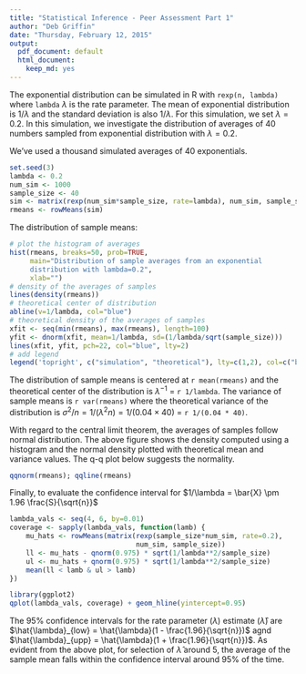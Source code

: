 ```yaml
---
title: "Statistical Inference - Peer Assessment Part 1"
author: "Deb Griffin"
date: "Thursday, February 12, 2015"
output:
  pdf_document: default
  html_document:
    keep_md: yes
---
```


The exponential distribution can be simulated in R with `rexp(n, lambda)` where
`lambda` $\lambda$ is the rate parameter. The mean of exponential distribution is 
$1/\lambda$ and the standard deviation is also $1/\lambda$. For this simulation,
we set $\lambda=0.2$. In this simulation, we investigate the distribution of
averages of 40 numbers sampled from exponential distribution with $\lambda=0.2$.

We've used a thousand simulated averages of 40 exponentials.

```r
set.seed(3)
lambda <- 0.2
num_sim <- 1000
sample_size <- 40
sim <- matrix(rexp(num_sim*sample_size, rate=lambda), num_sim, sample_size)
rmeans <- rowMeans(sim)
```

The distribution of sample means:

```r
# plot the histogram of averages
hist(rmeans, breaks=50, prob=TRUE,
     main="Distribution of sample averages from an exponential
     distribution with lambda=0.2",
     xlab="") 
# density of the averages of samples
lines(density(rmeans))
# theoretical center of distribution
abline(v=1/lambda, col="blue")
# theoretical density of the averages of samples
xfit <- seq(min(rmeans), max(rmeans), length=100)
yfit <- dnorm(xfit, mean=1/lambda, sd=(1/lambda/sqrt(sample_size)))
lines(xfit, yfit, pch=22, col="blue", lty=2)
# add legend
legend('topright', c("simulation", "theoretical"), lty=c(1,2), col=c("black", "blue"))
```

The distribution of sample means is centered at `r mean(rmeans)`
and the theoretical center of the distribution is $\lambda^{-1}$ = `r 1/lambda`.
The variance of sample means is `r var(rmeans)` where the theoretical variance
of the distribution is $\sigma^2 / n = 1/(\lambda^2 n) = 1/(0.04 \times 40)$ =
`r 1/(0.04 * 40)`.

With regard to the central limit theorem, the averages of samples follow normal
distribution. The above figure shows the density computed using a histogram and the
normal density plotted with theoretical mean and variance values. The
q-q plot below suggests the normality.

```r
qqnorm(rmeans); qqline(rmeans)
```

Finally, to evaluate the confidence interval for
$1/\lambda = \bar{X} \pm 1.96 \frac{S}{\sqrt{n}}$

```r
lambda_vals <- seq(4, 6, by=0.01)
coverage <- sapply(lambda_vals, function(lamb) {
    mu_hats <- rowMeans(matrix(rexp(sample_size*num_sim, rate=0.2),
                               num_sim, sample_size))
    ll <- mu_hats - qnorm(0.975) * sqrt(1/lambda**2/sample_size)
    ul <- mu_hats + qnorm(0.975) * sqrt(1/lambda**2/sample_size)
    mean(ll < lamb & ul > lamb)
})

library(ggplot2)
qplot(lambda_vals, coverage) + geom_hline(yintercept=0.95)
```

The 95% confidence intervals for the rate parameter ($\lambda$) estimate
($\hat{\lambda}$) are
$\hat{\lambda}_{low} = \hat{\lambda}(1 - \frac{1.96}{\sqrt{n}})$ agnd
$\hat{\lambda}_{upp} = \hat{\lambda}(1 + \frac{1.96}{\sqrt{n}})$.
As evident from the above plot, for selection of $\hat{\lambda}$ around 5,
the average of the sample mean falls within the confidence interval around 95% of the time.